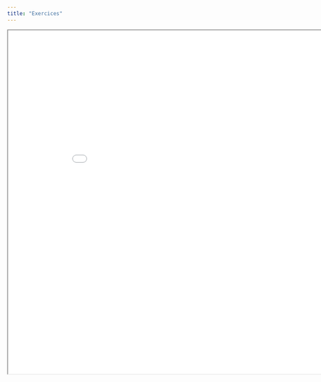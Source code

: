 ```yaml
---
title: "Exercices"
---
```



<iframe
  id="inlineFrameExample"
  title="Inline Frame Example"
  width= "900"
  height= "800"
  src="exercice/exoviz.html">
</iframe>

